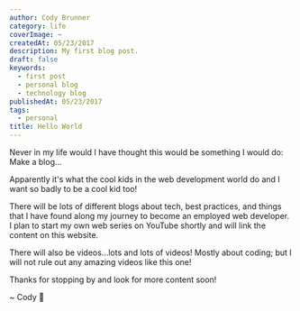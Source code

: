 ```yaml
---
author: Cody Brunner
category: life
coverImage: ~
createdAt: 05/23/2017
description: My first blog post.
draft: false
keywords:
  - first post
  - personal blog
  - technology blog
publishedAt: 05/23/2017
tags:
  - personal
title: Hello World
---
```



Never in my life would I have thought this would be something I would do:
Make a blog...

Apparently it's what the cool kids in the web development world do and I want so badly to be a cool kid too!

There will be lots of different blogs about tech, best practices, and things that I have found along my journey to become an employed web developer. I plan to start my own web series on YouTube shortly and will link the content on this website.

There will also be videos...lots and lots of videos! Mostly about coding; but I will not rule out any amazing videos like this one!

<YouTube youTubeId="L59eDcrAk8Q" />

Thanks for stopping by and look for more content soon!

<div class="text-center">~ Cody 🚀</div>
